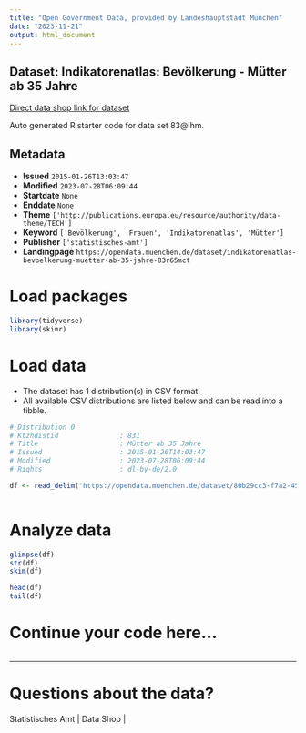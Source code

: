 ```yaml
---
title: "Open Government Data, provided by Landeshauptstadt München"
date: "2023-11-21"
output: html_document
---
```


## Dataset: Indikatorenatlas: Bevölkerung - Mütter ab 35 Jahre

[Direct data shop link for dataset](https://opendata.muenchen.de/dataset/indikatorenatlas-bevoelkerung-muetter-ab-35-jahre-83r65mct)

Auto generated R starter code for data set 83@lhm.

## Metadata

- **Issued** `2015-01-26T13:03:47`
- **Modified** `2023-07-28T06:09:44`
- **Startdate** `None`
- **Enddate** `None`
- **Theme** `['http://publications.europa.eu/resource/authority/data-theme/TECH']`
- **Keyword** `['Bevölkerung', 'Frauen', 'Indikatorenatlas', 'Mütter']`
- **Publisher** `['statistisches-amt']`
- **Landingpage** `https://opendata.muenchen.de/dataset/indikatorenatlas-bevoelkerung-muetter-ab-35-jahre-83r65mct`


# Load packages

```r

library(tidyverse)
library(skimr)

```

# Load data

-   The dataset has 1 distribution(s) in CSV format.
-   All available CSV distributions are listed below and can be read into a tibble.

```r

# Distribution 0
# Ktzhdistid               : 831
# Title                    : Mütter ab 35 Jahre
# Issued                   : 2015-01-26T14:03:47
# Modified                 : 2023-07-28T06:09:44
# Rights                   : dl-by-de/2.0

df <- read_delim('https://opendata.muenchen.de/dataset/80b29cc3-f7a2-458c-bda7-6ad4f5a6b44a/resource/0258db03-f0ad-4da8-9403-f2f8a9780b88/download/indikat_bevoelkerung_muetter_ab_35_jahre_240723.csv')



```

# Analyze data

```r

glimpse(df)
str(df)
skim(df)

head(df)
tail(df)

```

# Continue your code here...

```r

```

------------------------------------------------------------------------

# Questions about the data?

Statistisches Amt | Data Shop | 
